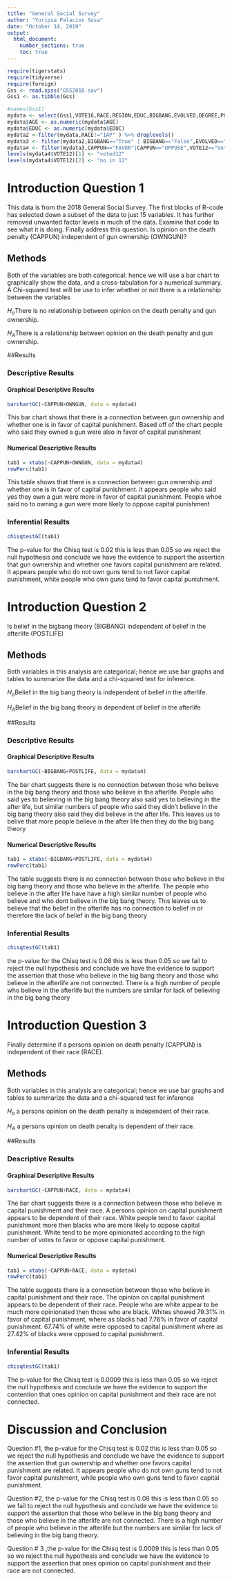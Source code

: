 ---
title: "General Social Survey"
author: "Yuripsa Palacios Sosa"
date: "October 14, 2019"
output: 
  html_document:
    number_sections: true
    toc: true
---


```{r include=FALSE,echo=FALSE}
require(tigerstats)
require(tidyverse)
require(foreign)
Gss <- read.spss("GSS2018.sav")
Gss1 <- as.tibble(Gss)
```

```{r include=FALSE,echo=FALSE}
#names(Gss1)
mydata <- select(Gss1,VOTE16,RACE,REGION,EDUC,BIGBANG,EVOLVED,DEGREE,POSTLIFE,AGE,OWNGUN,CAPPUN,COURTS,POLVIEWS,VOTE12,GOD)
mydata$AGE <- as.numeric(mydata$AGE)
mydata$EDUC <- as.numeric(mydata$EDUC)
mydata2 <-filter(mydata,RACE!="IAP" ) %>% droplevels()
mydata3 <- filter(mydata2,BIGBANG=="True" | BIGBANG=="False",EVOLVED=="True"|EVOLVED=="False",POSTLIFE=="YES"|POSTLIFE=="NO",OWNGUN=="YES"|OWNGUN=="NO",COURTS=="TOO HARSH"|COURTS=="NOT HARSH ENOUGH"|COURTS=="ABOUT RIGHT") %>% droplevels()
mydata4 <- filter(mydata3,CAPPUN=="FAVOR"|CAPPUN=="OPPOSE",VOTE12=="Voted"|VOTE12=="Did not vote",VOTE16=="Voted"|VOTE16=="Did not vote") %>% droplevels()
levels(mydata4$VOTE12)[1] <- "voted12"
levels(mydata4$VOTE12)[2] <- "no in 12"

```



# Introduction Question 1

<!--In this section you explain what you are trying to show.  Where did the data come from?  What is the research or other question you are trying to answer?!-->

This data is from the 2018 General Social Survey. The first blocks of R-code has selected down a subset of the data to just 15 variables. It has further removed unwanted factor levels in much of the data. Examine that code to see what it is doing. Finally address this question. Is opinion on the death penalty (CAPPUN) independent of gun ownership (OWNGUN)?

## Methods

<!--Decide on your methods:  use "variable analysis" or other appropriate descriptors.  Make sure to choose at least one graphical method and at least one numerical method.!-->

Both of the variables are both categorical: hence we will use a bar chart to graphically show the data, and a cross-tabulation for a numerical summary. A Chi-squared test will be use to infer whether or not there is a relationship between the variables

$H_o$There is no relationship between opinion on the death penalty and gun ownership.

$H_A$There is a relationship between opinion on the death penalty and gun ownership.

##Results

<!--Divide this section into two sub-sections:  One for your descriptive  results and one for your inferential results.!-->

### Descriptive Results


#### Graphical Descriptive Results

<!--Graphical results here.  Make sure to show your code.  Provide appropriate labels for axes, giving units if possible, and provide a good title for the graph, too.  Use the graphical results to describe the patterns if any that exist in the data as focused toward the research question!-->

```{r}
barchartGC(~CAPPUN+OWNGUN, data = mydata4)
```

This bar chart shows that there is a connection between gun ownership and whether one is in favor of capital punishment. Based off of the chart people who said they owned a gun were also in favor of capital punishment

#### Numerical Descriptive Results

<!--Numerical results go here. Use the numerical results to describe the patterns if any that exist in the data as focused toward the research question!-->

```{r}
tab1 = xtabs(~CAPPUN+OWNGUN, data = mydata4)
rowPerc(tab1)
```

This table shows that there is a connection between gun ownership and whether one is in favor of capital punishment. it appears people who said yes they own a gun were more in favor of capital punishment. People whoe said no to owning a gun were more likely to oppose capital punishment

### Inferential Results

<!--State hypothesis clearly.  Make sure your discussion of the inferential test covers all the aspects that the test output produces, such as test statistic, p-value etc.  Make a decision about the null hypothesis, explain the assumptions on which the selected test/procedure was based, and why the chosen procedure satisfys the assumptions and is appropriate to answer the research question!-->

```{r}
chisqtestGC(tab1)
```
The p-value for the Chisq test is 0.02 this is less than  0.05 so we reject the null hypothesis and conclude we have the evidence to support the assertion that gun ownership and whether one favors capital punishment are related. It appears people who do not own guns tend to not favor capital punishment, white people who own guns tend to favor capital punishment.

# Introduction Question 2

<!--In this section you explain what you are trying to show.  Where did the data come from?  What is the research or other question you are trying to answer?!-->

Is belief in the bigbang theory (BIGBANG) independent of belief in the afterlife (POSTLIFE)

## Methods

<!--Decide on your methods:  use "variable analysis" or other appropriate descriptors.  Make sure to choose at least one graphical method and at least one numerical method.!-->

Both variables in this analysis are categorical; hence we use bar graphs and tables to summarize the data and a chi-squared test for inference.

$H_o$Belief in the big bang theory is independent of belief in the afterlife.

$H_A$Belief in the big bang theory is dependent of belief in the afterlife

##Results

<!--Divide this section into two sub-sections:  One for your descriptive  results and one for your inferential results.!-->

### Descriptive Results

#### Graphical Descriptive Results

<!--Graphical results here.  Make sure to show your code.  Provide appropriate labels for axes, giving units if possible, and provide a good title for the graph, too.  Use the graphical results to describe the patterns if any that exist in the data as focused toward the research question!-->

```{r}
barchartGC(~BIGBANG+POSTLIFE, data = mydata4)
```

The bar chart suggests there is no connection between those who believe in the big bang theory and those who believe in the afterlife. People who said yes to believing in the big bang theory also said yes to believing in the after life, but similar numbers of people who said they didn’t believe in the big bang theory also said they did believe in the after life. This leaves us to belive that more people believe in the after life then they do the big bang theory

#### Numerical Descriptive Results

<!--Numerical results go here. Use the numerical results to describe the patterns if any that exist in the data as focused toward the research question!-->

```{r}
tab1 = xtabs(~BIGBANG+POSTLIFE, data = mydata4)
rowPerc(tab1)
```

The table suggests there is no connection between those who believe in the big bang theory and those who believe in the afterlife. The people who believe in the after life have have a high similar number of people who believe and who dont believe in the big bang theory. This leaves us to believe that the belief in the afterlife has no connection to belief in or therefore the lack of belief in the big bang theory

### Inferential Results

<!--State hypothesis clearly.  Make sure your discussion of the inferential test covers all the aspects that the test output produces, such as test statistic, p-value etc.  Make a decision about the null hypothesis, explain the assumptions on which the selected test/procedure was based, and why the chosen procedure satisfys the assumptions and is appropriate to answer the research question!-->

```{r}
chisqtestGC(tab1)

```

the p-value for the Chisq test is 0.08 this is less than 0.05 so we fail to reject the null hypothesis and conclude we have the evidence to support the assertion that those who believe in the big bang theory and those who believe in the afterlife are not connected. There is a high number of people who believe in the afterlife but the numbers are similar for lack of believing in the big bang theory

# Introduction Question 3

<!--In this section you explain what you are trying to show.  Where did the data come from?  What is the research or other question you are trying to answer?!-->

Finally determine if a persons opinion on death penalty (CAPPUN) is independent of their race (RACE).

## Methods

<!--Decide on your methods:  use "variable analysis" or other appropriate descriptors.  Make sure to choose at least one graphical method and at least one numerical method.!-->

Both variables in this analysis are categorical; hence we use bar graphs and tables to summarize the data and a chi-squared test for inference

$H_o$ a persons opinion on the death penalty is independent of their race.

$H_A$ a persons opinion on death penalty is dependent of their race.


##Results

<!--Divide this section into two sub-sections:  One for your descriptive  results and one for your inferential results.!-->

### Descriptive Results

#### Graphical Descriptive Results

<!--Graphical results here.  Make sure to show your code.  Provide appropriate labels for axes, giving units if possible, and provide a good title for the graph, too.  Use the graphical results to describe the patterns if any that exist in the data as focused toward the research question!-->

```{r}
barchartGC(~CAPPUN+RACE, data = mydata4)
```

The bar chart suggests there is a connection between those who believe in capital punishment and their race. A persons opinion on capital punishment appears to be dependent of their race. White people tend to favor capital punishment more then blacks who are more likely to oppose capital punishment. White tend to be more opinionated according to the high number of votes to favor or oppose capital punishment.

#### Numerical Descriptive Results

<!--Numerical results go here. Use the numerical results to describe the patterns if any that exist in the data as focused toward the research question!-->

```{r}
tab1 = xtabs(~CAPPUN+RACE, data = mydata4)
rowPerc(tab1)
```

The table suggests there is a connection between those who believe in capital punishment and their race.  The opinion on capital punishment appears to be dependent of their race. People who are white appear to be much more opinionated then those who are black. Whites showed 79.31% in favor of capital punishment, where as blacks had 7.76% in favor of capital punishment. 67.74% of white were opposed to capital punishment where as 27.42% of blacks were opposed to capital punishment.

### Inferential Results

<!--State hypothesis clearly.  Make sure your discussion of the inferential test covers all the aspects that the test output produces, such as test statistic, p-value etc.  Make a decision about the null hypothesis, explain the assumptions on which the selected test/procedure was based, and why the chosen procedure satisfys the assumptions and is appropriate to answer the research question!-->

```{r}
chisqtestGC(tab1)
```

The p-value for the Chisq test is 0.0009 this is less than  0.05 so we reject the null hypothesis and conclude we have the evidence to support the contention that ones opinion on capital punishment and their race are not connected.

# Discussion and Conclusion

<!--Discussion and conclusion here.  If you found a relationship be sure to consider whether the relationship occurs because one of the variavbles causes the other, or whether they perhasps are related for some other reason.  Watch the chapter 6 videos from the GeorgeTown videos collection.!-->

Question #1, the p-value for the Chisq test is 0.02 this is less than 0.05 so we reject the null hypothesis and conclude we have the evidence to support the assertion that gun ownership and whether one favors capital punishment are related. It appears people who do not own guns tend to not favor capital punishment, while people who own guns tend to favor capital punishment.</p>

Question #2, the p-value for the Chisq test is 0.08 this is less than 0.05 so we fail to reject the null hypothesis and conclude we have the evidence to support the assertion that those who believe in the big bang theory and those who believe in the afterlife are not connected. There is a high number of people who believe in the afterlife but the numbers are similar for lack of believing in the big bang theory.

Question # 3 ,the p-value for the Chisq test is 0.0009 this is less than 0.05 so we reject the null hypothesis and conclude we have the evidence to support the assertion that ones opinion on capital punishment and their race are not connected.</p>